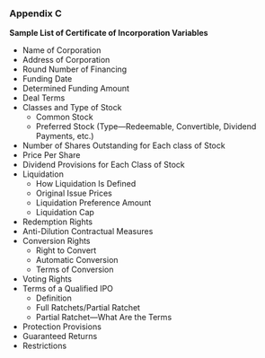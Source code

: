 ### Appendix C

**Sample List of Certificate of Incorporation Variables**

- Name of Corporation  
- Address of Corporation  
- Round Number of Financing  
- Funding Date  
- Determined Funding Amount  
- Deal Terms  
- Classes and Type of Stock  
  - Common Stock  
  - Preferred Stock (Type---Redeemable, Convertible, Dividend Payments, etc.)  
- Number of Shares Outstanding for Each class of Stock  
- Price Per Share  
- Dividend Provisions for Each Class of Stock  
- Liquidation  
  - How Liquidation Is Defined  
  - Original Issue Prices  
  - Liquidation Preference Amount  
  - Liquidation Cap  
- Redemption Rights  
- Anti-Dilution Contractual Measures  
- Conversion Rights  
  - Right to Convert  
  - Automatic Conversion  
  - Terms of Conversion  
- Voting Rights  
- Terms of a Qualified IPO  
  - Definition  
  - Full Ratchets/Partial Ratchet  
  - Partial Ratchet---What Are the Terms  
- Protection Provisions  
- Guaranteed Returns  
- Restrictions  